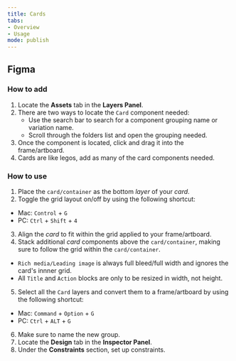```yaml
---
title: Cards
tabs: 
- Overview
- Usage
mode: publish
---
```



## Figma

### How to add

1. Locate the **Assets** tab in the **Layers Panel**.
2. There are two ways to locate the `Card` component needed:
	* Use the search bar to search for a component grouping name or variation name.
	* Scroll through the folders list and open the grouping needed.
3. Once the component is located, click and drag it into the frame/artboard. 
4. Cards are like legos, add as many of the card components needed.


### How to use

1. Place the `card/container` as the bottom *layer* of your *card*. 
2. Toggle the grid layout on/off by using the following shortcut:
  * Mac: `Control` + `G`
  * PC: `Ctrl` + `Shift` + `4`
3. Align the *card* to fit within the grid applied to your frame/artboard. 
4. Stack additional *card* components above the `card/container`, making sure to follow the grid within the `card/container`. 
  * `Rich media/Leading image` is always full bleed/full width and ignores the card's innner grid. 
  * All `Title` and `Action` blocks are only to be resized in width, not height. 
5. Select all the `Card` layers and convert them to a frame/artboard by using the following shortcut: 
  * Mac: `Command` + `Option` + `G`
  * PC: `Ctrl` + `ALT` + `G`
6. Make sure to name the new group. 
7. Locate the **Design** tab in the **Inspector Panel**.
8. Under the **Constraints** section, set up constraints.
